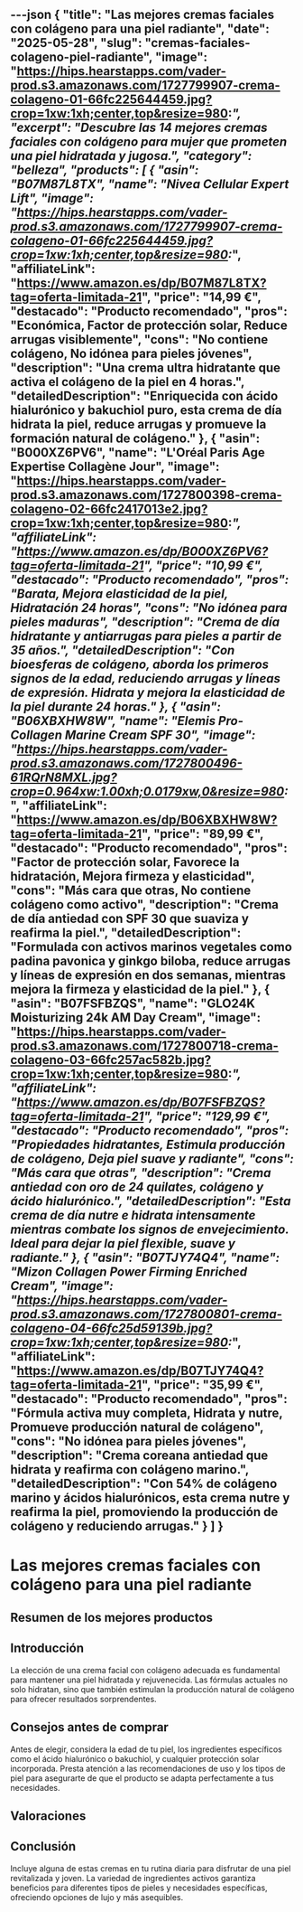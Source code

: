 ---json
{
  "title": "Las mejores cremas faciales con colágeno para una piel radiante",
  "date": "2025-05-28",
  "slug": "cremas-faciales-colageno-piel-radiante",
  "image": "https://hips.hearstapps.com/vader-prod.s3.amazonaws.com/1727799907-crema-colageno-01-66fc225644459.jpg?crop=1xw:1xh;center,top&resize=980:*",
  "excerpt": "Descubre las 14 mejores cremas faciales con colágeno para mujer que prometen una piel hidratada y jugosa.",
  "category": "belleza",
  "products": [
    {
      "asin": "B07M87L8TX",
      "name": "Nivea Cellular Expert Lift",
      "image": "https://hips.hearstapps.com/vader-prod.s3.amazonaws.com/1727799907-crema-colageno-01-66fc225644459.jpg?crop=1xw:1xh;center,top&resize=980:*",
      "affiliateLink": "https://www.amazon.es/dp/B07M87L8TX?tag=oferta-limitada-21",
      "price": "14,99 €",
      "destacado": "Producto recomendado",
      "pros": "Económica, Factor de protección solar, Reduce arrugas visiblemente",
      "cons": "No contiene colágeno, No idónea para pieles jóvenes",
      "description": "Una crema ultra hidratante que activa el colágeno de la piel en 4 horas.",
      "detailedDescription": "Enriquecida con ácido hialurónico y bakuchiol puro, esta crema de día hidrata la piel, reduce arrugas y promueve la formación natural de colágeno."
    },
    {
      "asin": "B000XZ6PV6",
      "name": "L'Oréal Paris Age Expertise Collagène Jour",
      "image": "https://hips.hearstapps.com/vader-prod.s3.amazonaws.com/1727800398-crema-colageno-02-66fc2417013e2.jpg?crop=1xw:1xh;center,top&resize=980:*",
      "affiliateLink": "https://www.amazon.es/dp/B000XZ6PV6?tag=oferta-limitada-21",
      "price": "10,99 €",
      "destacado": "Producto recomendado",
      "pros": "Barata, Mejora elasticidad de la piel, Hidratación 24 horas",
      "cons": "No idónea para pieles maduras",
      "description": "Crema de día hidratante y antiarrugas para pieles a partir de 35 años.",
      "detailedDescription": "Con bioesferas de colágeno, aborda los primeros signos de la edad, reduciendo arrugas y líneas de expresión. Hidrata y mejora la elasticidad de la piel durante 24 horas."
    },
    {
      "asin": "B06XBXHW8W",
      "name": "Elemis Pro-Collagen Marine Cream SPF 30",
      "image": "https://hips.hearstapps.com/vader-prod.s3.amazonaws.com/1727800496-61RQrN8MXL.jpg?crop=0.964xw:1.00xh;0.0179xw,0&resize=980:*",
      "affiliateLink": "https://www.amazon.es/dp/B06XBXHW8W?tag=oferta-limitada-21",
      "price": "89,99 €",
      "destacado": "Producto recomendado",
      "pros": "Factor de protección solar, Favorece la hidratación, Mejora firmeza y elasticidad",
      "cons": "Más cara que otras, No contiene colágeno como activo",
      "description": "Crema de día antiedad con SPF 30 que suaviza y reafirma la piel.",
      "detailedDescription": "Formulada con activos marinos vegetales como padina pavonica y ginkgo biloba, reduce arrugas y líneas de expresión en dos semanas, mientras mejora la firmeza y elasticidad de la piel."
    },
    {
      "asin": "B07FSFBZQS",
      "name": "GLO24K Moisturizing 24k AM Day Cream",
      "image": "https://hips.hearstapps.com/vader-prod.s3.amazonaws.com/1727800718-crema-colageno-03-66fc257ac582b.jpg?crop=1xw:1xh;center,top&resize=980:*",
      "affiliateLink": "https://www.amazon.es/dp/B07FSFBZQS?tag=oferta-limitada-21",
      "price": "129,99 €",
      "destacado": "Producto recomendado",
      "pros": "Propiedades hidratantes, Estimula producción de colágeno, Deja piel suave y radiante",
      "cons": "Más cara que otras",
      "description": "Crema antiedad con oro de 24 quilates, colágeno y ácido hialurónico.",
      "detailedDescription": "Esta crema de día nutre e hidrata intensamente mientras combate los signos de envejecimiento. Ideal para dejar la piel flexible, suave y radiante."
    },
    {
      "asin": "B07TJY74Q4",
      "name": "Mizon Collagen Power Firming Enriched Cream",
      "image": "https://hips.hearstapps.com/vader-prod.s3.amazonaws.com/1727800801-crema-colageno-04-66fc25d59139b.jpg?crop=1xw:1xh;center,top&resize=980:*",
      "affiliateLink": "https://www.amazon.es/dp/B07TJY74Q4?tag=oferta-limitada-21",
      "price": "35,99 €",
      "destacado": "Producto recomendado",
      "pros": "Fórmula activa muy completa, Hidrata y nutre, Promueve producción natural de colágeno",
      "cons": "No idónea para pieles jóvenes",
      "description": "Crema coreana antiedad que hidrata y reafirma con colágeno marino.",
      "detailedDescription": "Con 54% de colágeno marino y ácidos hialurónicos, esta crema nutre y reafirma la piel, promoviendo la producción de colágeno y reduciendo arrugas."
    }
  ]
}
---


# Las mejores cremas faciales con colágeno para una piel radiante

## Resumen de los mejores productos

<ProductRankingTable products={products} />

## Introducción

La elección de una crema facial con colágeno adecuada es fundamental para mantener una piel hidratada y rejuvenecida. Las fórmulas actuales no solo hidratan, sino que también estimulan la producción natural de colágeno para ofrecer resultados sorprendentes.

## Consejos antes de comprar

Antes de elegir, considera la edad de tu piel, los ingredientes específicos como el ácido hialurónico o bakuchiol, y cualquier protección solar incorporada. Presta atención a las recomendaciones de uso y los tipos de piel para asegurarte de que el producto se adapta perfectamente a tus necesidades.

## Valoraciones

<ProductDetailCard product={products[0]} />

<ProductDetailCard product={products[1]} />

<ProductDetailCard product={products[2]} />

<ProductDetailCard product={products[3]} />

<ProductDetailCard product={products[4]} />

## Conclusión

Incluye alguna de estas cremas en tu rutina diaria para disfrutar de una piel revitalizada y joven. La variedad de ingredientes activos garantiza beneficios para diferentes tipos de pieles y necesidades específicas, ofreciendo opciones de lujo y más asequibles.

